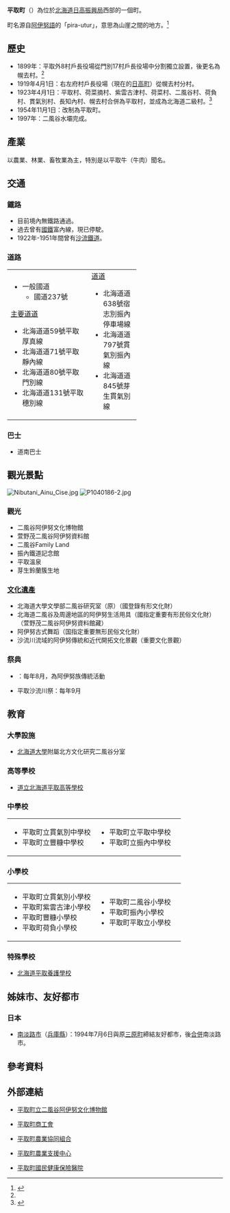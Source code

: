 {{日本町村
| 自治體名=平取
| 町村=町
| 圖像=[[File:Nibutani_Ainu_Culture_Museum.JPG|240px]]
| 圖像說明=[[平取町立二風谷阿伊努文化博物館|平取町立二風谷阿伊努文化博物館]]
| 町村章=[[File:Symbol_of_Biratori,_Hokkaido.svg|100px]]
| 日文原名=平取町
| 平假名=びらとりちょう
| 羅馬字拼音=Biratori-chō
| 都道府縣=北海道
| 支廳=日高振興局
| 郡=沙流郡
| 編號=01602-1
| 面積=743.16
| 邊界未定=
| 人口=5,978
| 統計時間=2007年9月30日
| 自治體=[[日高町_(北海道)|日高町]]、[[新冠町|新冠町]]、[[占冠村|占冠村]]、[[鵡川町|鵡川町]]、[[帶廣市|帶廣市]]
| 樹=[[連香樹|連香樹]]
| 花=[[鈴蘭|鈴蘭]]
| 鳥=[[大斑啄木鳥|大斑啄木鳥]]
| 其他象徵物=
| 其他象徵=
| 首長=[[中道善光|中道善光]]
| 郵遞區號=055-0192
| 所在地=沙流郡平取町本町28
| 電話號碼=1457-2-2221
| 外部連結=http://www.town.biratori.hokkaido.jp
| 經度=
| 緯度=
| 地圖=[[File:Biratori_in_Hidaka_Subprefecture.png|250px]]
| 註記=人口：[http://www2.town.biratori.hokkaido.jp/biratori/cgi-bin/news.cgi 平取町官方網頁]
}}
'''平取町'''（{{jpn|j=平取町|hg=びらとりちょう|rm=Biratori chō|f=y}}）為位於[[北海道|北海道]][[日高振興局|日高振興局]]西部的一個町。

町名源自[[阿伊努語|阿伊努語]]的「pira-utur」，意思為山崖之間的地方。<ref name="brief">{{Cite web| publisher=平取町公所| title=平取町概要・歷史| url=http://www2.town.biratori.hokkaido.jp/biratori/outline.htm| accessdate=2007年10月10日| language=ja| deadurl=yes| archiveurl=https://web.archive.org/web/20071014201609/http://www2.town.biratori.hokkaido.jp/biratori/outline.htm| archivedate=2007年10月14日}}</ref>

==歷史==
*1899年：平取外8村戶長役場從門別17村戶長役場中分割獨立設置，後更名為幌去村。<ref name="brief"/>
*1919年4月1日：右左府村戶長役場（現在的[[日高町|日高町]]）從幌去村分村。
*1923年4月1日：平取村、荷菜摘村、紫雲古津村、荷菜村、二風谷村、荷負村、貫氣別村、長知內村、幌去村合併為平取村，並成為北海道二級村。<ref>{{Cite web|url=http://homepage1.nifty.com/ishato/tiri/sityoson/01hokkai/01_hokkai11.htm#hidaka |title=市町村的變遷 - 北海道［道央・道南］ |publisher=ISSIE |accessdate=2008年6月14日 |language=ja |deadurl=yes |archiveurl=https://web.archive.org/web/20090930122953/http://homepage1.nifty.com/ishato/tiri/sityoson/01hokkai/01_hokkai11.htm |archivedate=2009年9月30日 }}</ref>
*1954年11月1日：改制為平取町。
*1997年：二風谷水壩完成。

==產業==
以農業、林業、畜牧業為主，特別是以平取牛（牛肉）聞名。

==交通==
===鐵路===
*目前境內無鐵路通過。
*過去曾有[[國鐵|國鐵]]富內線，現已停駛。
*1922年-1951年間曾有[[沙流鐵道|沙流鐵道]]。

===道路===
{| width="60%"
|-----
| valign="top" width="50%" |
*一般國道
**國道237號
;[[主要地方道|主要道道]]
*北海道道59號平取厚真線
*北海道道71號平取靜內線
*北海道道80號平取門別線
*北海道道131號平取穗別線
| valign="top" |
;[[都道府縣道|道道]]
*北海道道638號宿志別振內停車場線
*北海道道797號貫氣別振內線
*北海道道845號芽生貫氣別線
|}

===巴士===  
*道南巴士 

==觀光景點==
[[File:Nibutani_Ainu_Cise.jpg|thumb]]
[[File:P1040186-2.jpg|thumb]]
===觀光===
*二風谷阿伊努文化博物館
*萱野茂二風谷阿伊努資料館
*二風谷Family Land
*振內鐵道記念館
*平取溫泉
*芽生鈴蘭簇生地

===[[文化遺產|文化遺產]]=== 
*北海道大學文學部二風谷研究室（原{{lang|ja|マンロー邸}}）（國登錄有形文化財） 
*北海道二風谷及周邊地區的阿伊努生活用具{{lang|ja|コレクション}}（國指定重要有形民俗文化財）（萱野茂二風谷阿伊努資料館藏）
*阿伊努古式舞蹈（国指定重要無形民俗文化財）
*沙流川流域的阿伊努傳統和近代開拓文化景觀（重要文化景觀）

===祭典===
*{{lang|ja|チプサンケ}}：每年8月，為阿伊努族傳統活動
*平取沙流川祭：每年9月

==教育==
===大學設施===
*[[北海道大學|北海道大學]]附屬北方文化研究二風谷分室

===高等學校===
*[http://www.biratori.hokkaido-c.ed.jp/ 道立北海道平取高等學校] {{Wayback|url=http://www.biratori.hokkaido-c.ed.jp/ |date=20070930235340 }}

===中學校===
{| width="90%"
|-----
| valign="top" width="50%" |
*平取町立貫氣別中學校
*平取町立豐糠中學校
| valign="top" width="50%" |
*平取町立平取中學校
*平取町立振內中學校
|}

===小學校===
{| width="90%"
|-----
| valign="top" width="50%" |
*平取町立貫氣別小學校
*平取町紫雲古津小學校
*平取町豐糠小學校
*平取町荷負小學校
| valign="top" width="50%" |
*平取町二風谷小學校
*平取町振內小學校
*平取町平取立小學校
|}

===特殊學校===
*[http://www.birayo.hokkaido-c.ed.jp/ 北海道平取養護學校] {{Wayback|url=http://www.birayo.hokkaido-c.ed.jp/ |date=20070930201445 }}

==姊妹市、友好都市==
===日本===
*[[南淡路市|南淡路市]]（[[兵庫縣|兵庫縣]]）：1994年7月6日與原[[三原町|三原町]]締結友好都市，後[[市町村合併|合併]]南淡路市。

==參考資料==
{{reflist}}

==外部連結==
{{commonscat|Biratori, Hokkaido}}
*{{Ja icon}}[https://web.archive.org/web/20160130060719/http://www.ainu-museum-nibutani.org/ 平取町立二風谷阿伊努文化博物館]
*{{Ja icon}}[https://web.archive.org/web/20071002052722/http://www7.ocn.ne.jp/~biratori/ 平取町商工會]
*{{Ja icon}}[http://www.nishipa.or.jp/ 平取町農業協同組合] {{Wayback|url=http://www.nishipa.or.jp/ |date=20071009203820 }}
*{{Ja icon}}[https://web.archive.org/web/20071103101119/http://www.d2.dion.ne.jp/~bamc/ 平取町農業支援中心]
*{{Ja icon}}[https://web.archive.org/web/20070625095341/http://www.systemk.co.jp/biratoriHP/ 平取町國民健康保險醫院]

{{日高支廳}}
{{Authority control}}